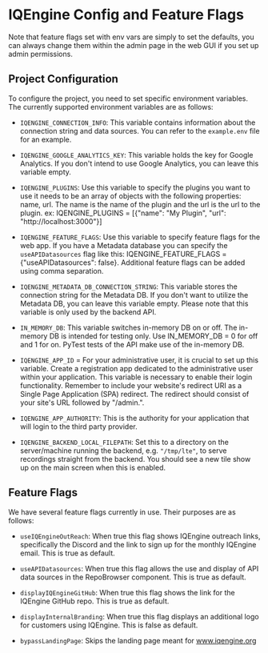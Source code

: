 # IQEngine Config and Feature Flags

Note that feature flags set with env vars are simply to set the defaults, you can always change them within the admin page in the web GUI if you set up admin permissions.

## Project Configuration

To configure the project, you need to set specific environment variables. The currently supported environment variables are as follows:

* `IQENGINE_CONNECTION_INFO`: This variable contains information about the connection string and data sources. You can refer to the `example.env` file for an example.

* `IQENGINE_GOOGLE_ANALYTICS_KEY`: This variable holds the key for Google Analytics. If you don't intend to use Google Analytics, you can leave this variable empty.

* `IQENGINE_PLUGINS`: Use this variable to specify the plugins you want to use it needs to be an array of objects with the following properties: name, url. The name is the name of the plugin and the url is the url to the plugin. ex: IQENGINE_PLUGINS = [\{"name": "My Plugin", "url": "http://localhost:3000"\}]

* `IQENGINE_FEATURE_FLAGS`: Use this variable to specify feature flags for the web app. If you have a Metadata database you can specify the `useAPIDatasources` flag like this: IQENGINE_FEATURE_FLAGS = \{"useAPIDatasources": false\}. Additional feature flags can be added using comma separation.

* `IQENGINE_METADATA_DB_CONNECTION_STRING`: This variable stores the connection string for the Metadata DB. If you don't want to utilize the Metadata DB, you can leave this variable empty. Please note that this variable is only used by the backend API.

* `IN_MEMORY_DB`: This variable switches in-memory DB on or off. The in-memory DB is intended for testing only. Use IN_MEMORY_DB = 0 for off and 1 for on. PyTest tests of the API make use of the in-memory DB.

* `IQENGINE_APP_ID` = For your administrative user, it is crucial to set up this variable. Create a registration app dedicated to the administrative user within your application. This variable is necessary to enable their login functionality. Remember to include your website's redirect URI as a Single Page Application (SPA) redirect. The redirect should consist of your site's URL followed by "/admin.".

* `IQENGINE_APP_AUTHORITY`: This is the authority for your application that will login to the third party provider.

* `IQENGINE_BACKEND_LOCAL_FILEPATH`: Set this to a directory on the server/machine running the backend, e.g. `"/tmp/lte"`, to serve recordings straight from the backend.  You should see a new tile show up on the main screen when this is enabled.

## Feature Flags

We have several feature flags currently in use. Their purposes are as follows:

* `useIQEngineOutReach`: When true this flag shows IQEngine outreach links, specifically the Discord and the link to sign up for the monthly IQEngine email. This is true as default.

* `useAPIDatasources`: When true this flag allows the use and display of API data sources in the RepoBrowser component. This is true as default.

* `displayIQEngineGitHub`: When true this flag shows the link for the IQEngine GitHub repo. This is true as default.

* `displayInternalBranding`: When true this flag displays an additional logo for customers using IQEngine. This is false as default.

* `bypassLandingPage`: Skips the landing page meant for www.iqengine.org
